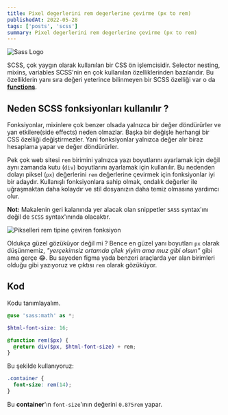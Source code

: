 ```yaml
---
title: Pixel degerlerini rem degerlerine çevirme (px to rem)
publishedAt: 2022-05-28
tags: ['posts', 'scss']
summary: Pixel degerlerini rem degerlerine çevirme (px to rem)
---
```


![Sass Logo](/images/sass-logo.png 'Sass Logo')

SCSS, çok yaygın olarak kullanılan bir CSS ön işlemcisidir. Selector nesting, mixins, variables SCSS'nin en çok kullanılan özelliklerinden bazılarıdır. Bu özelliklerin yanı sıra değeri yeterince bilinmeyen bir SCSS özelliği var o da **[functions](https://sass-lang.com/documentation/at-rules/function)**.

## Neden SCSS fonksiyonları kullanılır ?

Fonksiyonlar, mixinlere çok benzer olsada yalnızca bir değer döndürürler ve yan etkilere(side effects) neden olmazlar. Başka bir değişle herhangi bir CSS özelliği değiştirmezler. Yani fonksiyonlar yalnızca değer alır biraz hesaplama yapar ve değer döndürürler.

Pek çok web sitesi `rem` birimini yalnızca yazı boyutlarını ayarlamak için değil aynı zamanda kutu (`div`) boyutlarını ayarlamak için kullanılır. Bu nedenden dolayı piksel (`px`) değerlerini `rem` değerlerine çevirmek için fonksiyonlar iyi bir adaydır. Kullanışlı fonksiyonlara sahip olmak, ondalık değerler ile uğraşmaktan daha kolaydır ve stil dosyanızın daha temiz olmasına yardımcı olur.

**Not:** Makalenin geri kalanında yer alacak olan snippetler `SASS` syntax'ını değil de `SCSS` syntax'ınında olacaktır.

![Pikselleri rem tipine çeviren fonksiyon](/images/px-to-rem.png 'Pikselleri rem tipine çeviren fonksiyon')

Oldukça güzel gözüküyor değil mi ? Bence en güzel yanı boyutları `px` olarak düşünmemiz, _"yerçekimsiz ortamda çilek yiyim ama muz gibi olsun"_ gibi ama gerçe 😂. Bu sayeden figma yada benzeri araçlarda yer alan birimleri olduğu gibi yazıyoruz ve çıktısı `rem` olarak gözüküyor.

## Kod

Kodu tanımlayalım.

```scss
@use 'sass:math' as *;

$html-font-size: 16;

@function rem($px) {
  @return div($px, $html-font-size) + rem;
}
```

Bu şekilde kullanıyoruz:

```scss
.container {
  font-size: rem(14);
}
```

Bu **container**'ın `font-size`'ının değerini `0.875rem` yapar.
